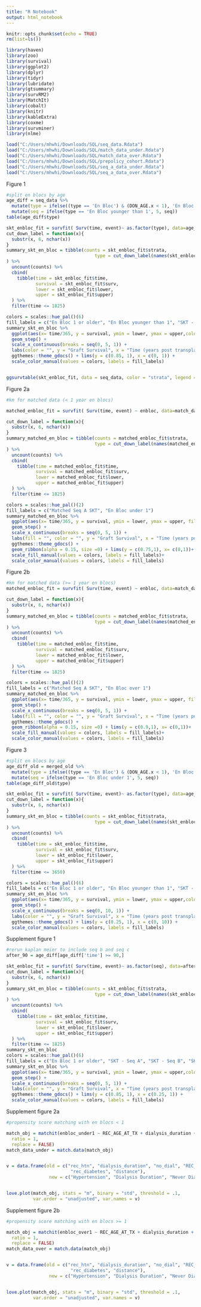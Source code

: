 ---
title: "R Notebook"
output: html_notebook
---

```{r setup, include=FALSE}
knitr::opts_chunk$set(echo = TRUE)
rm(list=ls())
```

```{r cars}
library(haven)
library(zoo)
library(survival)
library(ggplot2)
library(dplyr)
library(tidyr)
library(lubridate)
library(gtsummary)
library(survRM2)
library(MatchIt)
library(cobalt)
library(knitr)
library(kableExtra)
library(coxme)
library(survminer)
library(nlme)
```

```{r}
load("C:/Users/mhwhi/Downloads/SQL/seq_data.Rdata")
load("C:/Users/mhwhi/Downloads/SQL/match_data_under.Rdata")
load("C:/Users/mhwhi/Downloads/SQL/match_data_over.Rdata")
load("C:/Users/mhwhi/Downloads/SQL/prepolicy_cohort.Rdata")
load("C:/Users/mhwhi/Downloads/SQL/seq_a_data_under.Rdata")
load("C:/Users/mhwhi/Downloads/SQL/seq_a_data_over.Rdata")
```

Figure 1
```{r}
#split en blocs by age
age_diff = seq_data %>% 
  mutate(type = ifelse((type == 'En Bloc') & (DON_AGE.x < 1), 'En Bloc younger than 1', ifelse((type == 'En Bloc') & (DON_AGE.x >= 1), 'En Bloc 1 or older', type))) %>%
  mutate(seq = ifelse(type == 'En Bloc younger than 1', 5, seq))
table(age_diff$type)

skt_enbloc_fit = survfit( Surv(time, event)~ as.factor(type), data=age_diff)
cut_down_label = function(x){
  substr(x, 6, nchar(x))
}
summary_skt_en_bloc = tibble(counts = skt_enbloc_fit$strata,
                                 type = cut_down_label(names(skt_enbloc_fit$strata))
) %>% 
  uncount(counts) %>% 
  cbind(
    tibble(time = skt_enbloc_fit$time,
           survival = skt_enbloc_fit$surv,
           lower = skt_enbloc_fit$lower,
           upper = skt_enbloc_fit$upper)
  ) %>% 
  filter(time <= 1825)

colors = scales::hue_pal()(6)
fill_labels = c("En Bloc 1 or older", "En Bloc younger than 1", "SKT - Seq A", "SKT - Seq B", "SKT - Seq C", "SKT - Seq D")
summary_skt_en_bloc %>%
  ggplot(aes(x= time/365, y = survival, ymin = lower, ymax = upper,color = type)) +
  geom_step() + 
  scale_x_continuous(breaks = seq(0, 5, 1)) +
  labs(color = "", y = "Graft Survival", x = "Time (years post transplant)") +  # Moved labs() inside ggplot()
  ggthemes::theme_gdocs() + lims(y = c(0.85, 1), x = c(0, 1)) +
  scale_color_manual(values = colors, labels = fill_labels) 


ggsurvtable(skt_enbloc_fit, data = seq_data, color = "strata", legend = "bottom", y.text = FALSE,  xscale=365.25, break.time.by = 91, ylab = "Kidney Type", legend.labs = fill_labels, survtable = "risk.table", risk.table.type = "absolute", xlim = c(0,365), fontsize=6)


```
Figure 2a
```{r}
#km for matched data (< 1 year en blocs)

matched_enbloc_fit = survfit( Surv(time, event) ~ enbloc, data=match_data_under)

cut_down_label = function(x){
  substr(x, 6, nchar(x))
}
summary_matched_en_bloc = tibble(counts = matched_enbloc_fit$strata,
                                 type = cut_down_label(names(matched_enbloc_fit$strata))
) %>% 
  uncount(counts) %>% 
  cbind(
    tibble(time = matched_enbloc_fit$time,
           survival = matched_enbloc_fit$surv,
           lower = matched_enbloc_fit$lower,
           upper = matched_enbloc_fit$upper)
  ) %>% 
  filter(time <= 1825)

colors = scales::hue_pal()(2)
fill_labels = c("Matched Seq A SKT", "En Bloc under 1")
summary_matched_en_bloc %>%
  ggplot(aes(x= time/365, y = survival, ymin = lower, ymax = upper, fill = type, color = type)) +
  geom_step() + 
  scale_x_continuous(breaks = seq(0, 5, 1)) +
  labs(fill = "", color = "", y = "Graft Survival", x = "Time (years post transplant)") +
  ggthemes::theme_gdocs() + 
  geom_ribbon(alpha = 0.15, size =0) + lims(y = c(0.75,1), x= c(0,1))+
  scale_fill_manual(values = colors, labels = fill_labels)+
  scale_color_manual(values = colors, labels = fill_labels)

```
Figure 2b
```{r}
#km for matched data (>= 1 year en blocs)
matched_enbloc_fit = survfit( Surv(time, event) ~ enbloc, data=match_data_over)

cut_down_label = function(x){
  substr(x, 6, nchar(x))
}
summary_matched_en_bloc = tibble(counts = matched_enbloc_fit$strata,
                                 type = cut_down_label(names(matched_enbloc_fit$strata))
) %>% 
  uncount(counts) %>% 
  cbind(
    tibble(time = matched_enbloc_fit$time,
           survival = matched_enbloc_fit$surv,
           lower = matched_enbloc_fit$lower,
           upper = matched_enbloc_fit$upper)
  ) %>% 
  filter(time <= 1825)

colors = scales::hue_pal()(2)
fill_labels = c("Matched Seq A SKT", "En Bloc over 1")
summary_matched_en_bloc %>%
  ggplot(aes(x= time/365, y = survival, ymin = lower, ymax = upper, fill = type, color = type)) +
  geom_step() + 
  scale_x_continuous(breaks = seq(0, 5, 1)) +
  labs(fill = "", color = "", y = "Graft Survival", x = "Time (years post transplant)") +
  ggthemes::theme_gdocs() + 
  geom_ribbon(alpha = 0.15, size =0) + lims(y = c(0.9,1), x= c(0,1))+
  scale_fill_manual(values = colors, labels = fill_labels)+
  scale_color_manual(values = colors, labels = fill_labels)


```

Figure 3
```{r}
#split en blocs by age
age_diff_old = merged_old %>% 
  mutate(type = ifelse((type == 'En Bloc') & (DON_AGE.x < 1), 'En Bloc under 1', ifelse((type == 'En Bloc') & (DON_AGE.x >= 1), 'En Bloc over 1', type))) %>%
  mutate(seq = ifelse(type == 'En Bloc under 1', 5, seq))
table(age_diff_old$type)

skt_enbloc_fit = survfit( Surv(time, event)~ as.factor(type), data=age_diff_old)
cut_down_label = function(x){
  substr(x, 6, nchar(x))
}
summary_skt_en_bloc = tibble(counts = skt_enbloc_fit$strata,
                                 type = cut_down_label(names(skt_enbloc_fit$strata))
) %>% 
  uncount(counts) %>% 
  cbind(
    tibble(time = skt_enbloc_fit$time,
           survival = skt_enbloc_fit$surv,
           lower = skt_enbloc_fit$lower,
           upper = skt_enbloc_fit$upper)
  ) %>% 
  filter(time <= 3650)

colors = scales::hue_pal()(6)
fill_labels = c("En Bloc 1 or older", "En Bloc younger than 1", "SKT - Seq A", "SKT - Seq B", "SKT - Seq C", "SKT - Seq D")
summary_skt_en_bloc %>%
  ggplot(aes(x= time/365, y = survival, ymin = lower, ymax = upper,color = type)) +
  geom_step() + 
  scale_x_continuous(breaks = seq(0, 10, 1)) +
  labs(color = "", y = "Graft Survival", x = "Time (years post transplant)") +  # Moved labs() inside ggplot()
  ggthemes::theme_gdocs() + lims(y = c(0.25, 1), x = c(0, 10)) +
  scale_color_manual(values = colors, labels = fill_labels) 

```



Supplement figure 1
```{r}
#rerun kaplan meier to include seq b and seq c
after_90 = age_diff[age_diff['time'] >= 90,]

skt_enbloc_fit = survfit( Surv(time, event)~ as.factor(seq), data=after_90)
cut_down_label = function(x){
  substr(x, 6, nchar(x))
}
summary_skt_en_bloc = tibble(counts = skt_enbloc_fit$strata,
                                 type = cut_down_label(names(skt_enbloc_fit$strata))
) %>% 
  uncount(counts) %>% 
  cbind(
    tibble(time = skt_enbloc_fit$time,
           survival = skt_enbloc_fit$surv,
           lower = skt_enbloc_fit$lower,
           upper = skt_enbloc_fit$upper)
  ) %>% 
  filter(time <= 1825)
summary_skt_en_bloc
colors = scales::hue_pal()(6)
fill_labels = c("En Bloc 1 or older", "SKT - Seq A", "SKT - Seq B", "SKT - Seq C", "SKT - Seq D", "En Bloc younger than 1")
summary_skt_en_bloc %>%
  ggplot(aes(x= time/365, y = survival, ymin = lower, ymax = upper,color = type)) +
  geom_step() + 
  scale_x_continuous(breaks = seq(0, 5, 1)) +
  labs(color = "", y = "Graft Survival", x = "Time (years post transplant)") +  # Moved labs() inside ggplot()
  ggthemes::theme_gdocs() + lims(y = c(0.85, 1), x = c(0.25, 1)) +
  scale_color_manual(values = colors, labels = fill_labels)

```


Supplement figure 2a
```{r}
#propensity score matching with en blocs < 1

match_obj = matchit(enbloc_under1 ~ REC_AGE_AT_TX + dialysis_duration + no_dial + rec_diabetes + CAN_PREV_TX + dialysis_duration*REC_AGE_AT_TX, data = seq_a_data_under, method = "nearest", distance ="glm",
  ratio = 1,
  replace = FALSE)
match_data_under = match.data(match_obj)


v = data.frame(old = c("rec_htn", "dialysis_duration", "no_dial", "REC_AGE_AT_TX", "CAN_PREV_TX", 
                        "rec_diabetes", "distance"),
                new = c("Hypertension", "Dialysis Duration", "Never Dialyzed", "Age", "Previous Transplant", "Diabetes", "Propensity Score"))


love.plot(match_obj, stats = "m", binary = "std", threshold = .1, 
          var.order = "unadjusted", var.names = v)


```

Supplement figure 2b
```{r}
#propensity score matching with en blocs >= 1

match_obj = matchit(enbloc_over1 ~ REC_AGE_AT_TX + dialysis_duration + no_dial + rec_diabetes + CAN_PREV_TX + dialysis_duration*rec_diabetes, data = seq_a_data_over, method = "nearest", distance ="glm",
  ratio = 1,
  replace = FALSE)
match_data_over = match.data(match_obj)


v = data.frame(old = c("rec_htn", "dialysis_duration", "no_dial", "REC_AGE_AT_TX", "CAN_PREV_TX", 
                        "rec_diabetes", "distance"),
                new = c("Hypertension", "Dialysis Duration", "Never Dialyzed", "Age", "Previous Transplant", "Diabetes", "Propensity Score"))


love.plot(match_obj, stats = "m", binary = "std", threshold = .1, 
          var.order = "unadjusted", var.names = v)


```